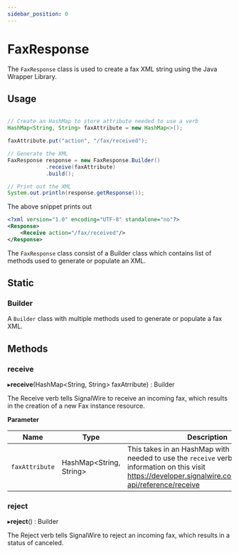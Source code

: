```yaml
---
sidebar_position: 0
---
```


# FaxResponse

The `FaxResponse` class is used to create a fax XML string using the Java Wrapper Library.

## Usage

```java

// Create an HashMap to store attribute needed to use a verb
HashMap<String, String> faxAttribute = new HashMap<>();

faxAttribute.put("action", "/fax/received");

// Generate the XML
FaxResponse response = new FaxResponse.Builder()
            .receive(faxAttribute)
            .build();

// Print out the XML
System.out.println(response.getResponse());

```

The above snippet prints out

```xml
<?xml version="1.0" encoding="UTF-8" standalone="no"?>
<Response>
    <Receive action="/fax/received"/>
</Response>
```

The `FaxResponse` class consist of a Builder class which contains list of methods used to generate or populate an XML.

## Static

### Builder

A `Builder` class with multiple methods used to generate or populate a fax XML.

## Methods

### receive

▸**receive**(HashMap\<String, String> faxAtrribute) : Builder

The Receive verb tells SignalWire to receive an incoming fax, which results in the creation of a new Fax instance resource.

**Parameter**

| Name | Type | Description |
| --- | --- | ---|
| `faxAttribute` | HashMap\<String, String> | This takes in an HashMap with list of attribute needed to use the `receive` verb. For more information on this visit https://developer.signalwire.com/compatibility-api/reference/receive |

### reject

▸**reject**() : Builder

The Reject verb tells SignalWire to reject an incoming fax, which results in a status of canceled.
